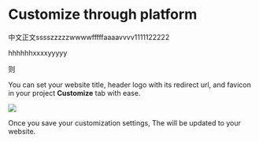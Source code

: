 # Customize through platform

中文正文sssszzzzzwwwwfffffaaaavvvv1111122222

hhhhhhxxxxyyyyy

则

You can set your website title, header logo with its redirect url,  and favicon in your project **Customize** tab with ease.

<Frame width="auto" height="auto" >
  <img src="https://github.com/spreadingai/spreading-site-template-new/assets/52945445/e8cecbb7-b8bf-4ee4-8f6b-114ae66b4047"  />
</Frame>

Once you save your customization settings, The will be updated to your website.



